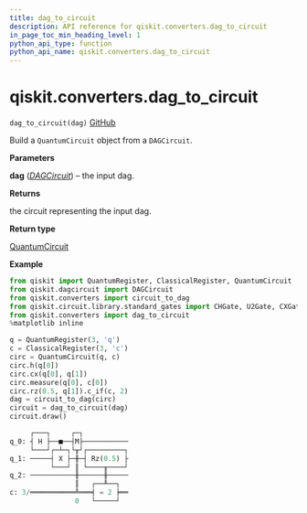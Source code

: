 ```yaml
---
title: dag_to_circuit
description: API reference for qiskit.converters.dag_to_circuit
in_page_toc_min_heading_level: 1
python_api_type: function
python_api_name: qiskit.converters.dag_to_circuit
---
```


# qiskit.converters.dag\_to\_circuit

<span id="qiskit.converters.dag_to_circuit" />

`dag_to_circuit(dag)` [GitHub](https://github.com/qiskit/qiskit/tree/stable/0.18/qiskit/converters/dag_to_circuit.py "view source code")

Build a `QuantumCircuit` object from a `DAGCircuit`.

**Parameters**

**dag** ([*DAGCircuit*](qiskit.dagcircuit.DAGCircuit "qiskit.dagcircuit.DAGCircuit")) – the input dag.

**Returns**

the circuit representing the input dag.

**Return type**

[QuantumCircuit](qiskit.circuit.QuantumCircuit "qiskit.circuit.QuantumCircuit")

**Example**

```python
from qiskit import QuantumRegister, ClassicalRegister, QuantumCircuit
from qiskit.dagcircuit import DAGCircuit
from qiskit.converters import circuit_to_dag
from qiskit.circuit.library.standard_gates import CHGate, U2Gate, CXGate
from qiskit.converters import dag_to_circuit
%matplotlib inline

q = QuantumRegister(3, 'q')
c = ClassicalRegister(3, 'c')
circ = QuantumCircuit(q, c)
circ.h(q[0])
circ.cx(q[0], q[1])
circ.measure(q[0], c[0])
circ.rz(0.5, q[1]).c_if(c, 2)
dag = circuit_to_dag(circ)
circuit = dag_to_circuit(dag)
circuit.draw()
```

```python
     ┌───┐     ┌─┐           
q_0: ┤ H ├──■──┤M├───────────
     └───┘┌─┴─┐└╥┘┌─────────┐
q_1: ─────┤ X ├─╫─┤ Rz(0.5) ├
          └───┘ ║ └────╥────┘
q_2: ───────────╫──────╫─────
                ║   ┌──╨──┐  
c: 3/═══════════╩═══╡ = 2 ╞══
                0   └─────┘  
```

